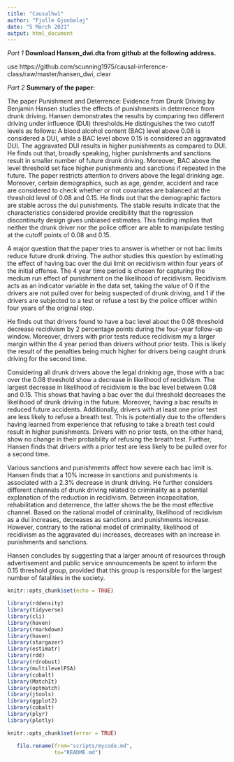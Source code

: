 ```yaml
---
title: "Causalhw1"
author: "Fjolle Gjonbalaj"
date: "5 March 2021"
output: html_document
---
```


*Part 1*
**Download Hansen_dwi.dta from github at the following address.**

use https://github.com/scunning1975/causal-inference-class/raw/master/hansen_dwi, clear

*Part 2*
**Summary of the paper:** 

The paper Punishment and Deterrence: Evidence from Drunk Driving by Benjamin Hansen studies the effects of punishments in deterrence from drunk driving. Hansen demonstrates the results by comparing two different driving under influence (DUI) thresholds.He distinguishes the two cutoff levels as follows: A blood alcohol content (BAC) level above 0.08 is considered a DUI, while a BAC level above 0.15 is considered an aggravated DUI. The aggravated DUI results in higher punishments as compared to DUI. He finds out that, broadly speaking, higher punishments and sanctions result in smaller number of future drunk driving. Moreover, BAC above the level threshold set face higher punishments and sanctions if repeated in the future. The paper restricts attention to drivers above the legal drinking age. Moreover, certain demographics, such as age, gender, accident and race are considered to check whether or not covariates are balanced at the threshold level of 0.08 and 0.15. He finds out that the demographic factors are stable across the dui punishments. The stable results indicate that the characteristics considered provide credibility that the regression discontinuity design gives unbiased estimates. This finding implies that neither the drunk driver nor the police officer are able to manipulate testing at the cutoff points of 0.08 and 0.15. 

A major question that the paper tries to answer is whether or not bac limits reduce future drunk driving. The author studies this question by estimating the effect of having bac over the dui limit on recidivism within four years of the initial offense. 
The 4 year time period is chosen for capturing the medium run effect of punishment on the likelihood of recidivism. Recidivism acts as an indicator variable in the data set, taking the value of 0 if the drivers are not pulled over for being suspected of drunk driving, and 1 if the drivers are subjected to a test or refuse a test by the police officer within four years of the original stop. 

He finds out that drivers found to have a bac level about the 0.08 threshold decrease recidivism by 2 percentage points during the four-year follow-up window. Moreover, drivers with prior tests reduce recidivism my a larger margin within the 4 year period than drivers without prior tests. This is likely the result of the penalties being much higher for drivers being caught drunk driving for the second time. 

Considering all drunk drivers above the legal drinking age, those with a bac over the 0.08 threshold show a decrease in likelihood of recidivism. The largest decrease in likelihood of recidivism is the bac level between 0.08 and 0.15. This shows that having a bac over the dui threshold decreases the likelihood of drunk driving in the future. Moreover, having a bac results in reduced future accidents. Additionally, drivers with at least one prior test are less likely to refuse a breath test. This is potentially due to the offenders having learned from experience that refusing to take a breath test could result in higher punishments. Drivers with no prior tests, on the other hand, show no change in their probability of refusing the breath test. 
Further, Hansen finds that drivers with a prior test are less likely to be pulled over for a second time. 

Various sanctions and punishments affect how severe each bac limit is. Hansen finds that a 10% increase in sanctions and punishments is associated with a 2.3% decrease in drunk driving. He further considers different channels of drunk driving related to criminality as a potential explanation of the reduction in recidivism. Between incapacitation, rehabilitation and deterrence, the latter shows the be the most effective channel. Based on the rational model of criminality, likelihood of recidivism as a dui increases, decreases as sanctions and punishments increase. However, contrary to the rational model of criminality, likelihood of recidivism as the aggravated dui increases, decreases with an increase in punishments and sanctions. 

Hansen concludes by suggesting that a larger amount of resources through advertisement and public service announcements be spent to inform the 0.15 threshold group, provided that this group is responsible for the largest number of fatalities in the society. 

```r

knitr::opts_chunk$set(echo = TRUE)

library(rddensity)
library(tidyverse)
library(cli)
library(haven)
library(rmarkdown)
library(haven)
library(stargazer)
library(estimatr)
library(rdd)
library(rdrobust)
library(multilevelPSA)
library(cobalt)
library(MatchIt)
library(optmatch)
library(jtools)
library(ggplot2)
library(cobalt)
library(plyr)
library(plotly)

```

```r
knitr::opts_chunk$set(error = TRUE)
```

```r
   file.rename(from="scripts/mycode.md", 
               to="README.md")
```
